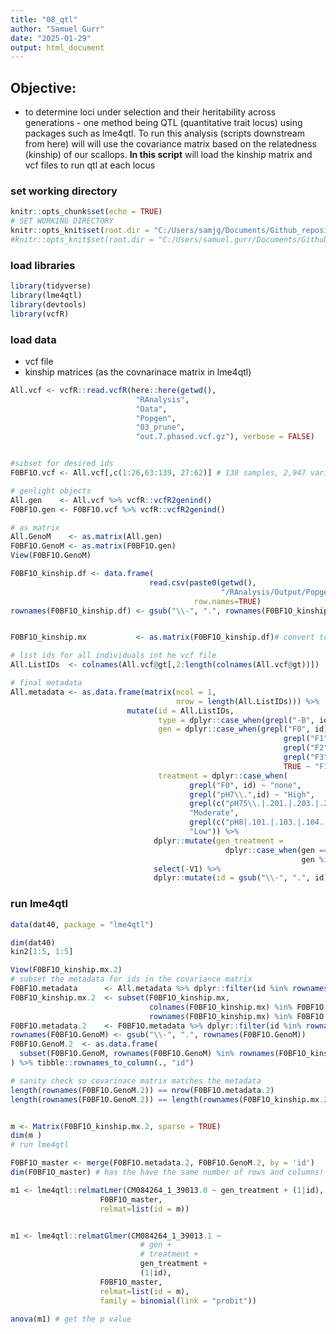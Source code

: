```yaml
---
title: "08_qtl"
author: "Samuel Gurr"
date: "2025-01-29"
output: html_document
---
```


## Objective: 

* to determine loci under selection and their heritability across generations - one method being QTL (quantitative trait locus) using packages such as lme4qtl. To run this analysis (scripts downstream from here) will will use the covariance matrix based on the relatedness (kinship) of our scallops. **In this script** will load the kinship matrix and vcf files to run qtl at each locus

### set working directory

```r
knitr::opts_chunk$set(echo = TRUE)
# SET WORKING DIRECTORY 
knitr::opts_knit$set(root.dir = "C:/Users/samjg/Documents/Github_repositories/EAD-ASEB-Airradians_Popgen_OA/") # Sam's
#knitr::opts_knit$set(root.dir = "C:/Users/samuel.gurr/Documents/Github_repositories/EAD-ASEB-Airradians_Popgen_OA/") # Sam's
```


### load libraries

```r
library(tidyverse)
library(lme4qtl)
library(devtools)
library(vcfR)
```

### load data

* vcf file
* kinship matrices (as the covnarinace matrix in lme4qtl)


```r
All.vcf <- vcfR::read.vcfR(here::here(getwd(),
                            "RAnalysis", 
                            "Data", 
                            "Popgen", 
                            "03_prune", 
                            "out.7.phased.vcf.gz"), verbose = FALSE)


#sibset for desired ids
F0BF1O.vcf <- All.vcf[,c(1:26,63:139, 27:62)] # 138 samples, 2,947 variants, 16 chromosomes

# genlight objects
All.gen    <- All.vcf %>% vcfR::vcfR2genind() 
F0BF1O.gen <- F0BF1O.vcf %>% vcfR::vcfR2genind() 

# as matrix
All.GenoM    <- as.matrix(All.gen)
F0BF1O.GenoM <- as.matrix(F0BF1O.gen)
View(F0BF1O.GenoM)
```

```r

F0BF1O_kinship.df <- data.frame(
                               read.csv(paste0(getwd(),
                                               "/RAnalysis/Output/Popgen/pedigree/F0BF1O/F0BF1O_kinship.csv")),
                                         row.names=TRUE) 
rownames(F0BF1O_kinship.df) <- gsub("\\-", ".", rownames(F0BF1O_kinship.df))


F0BF1O_kinship.mx           <- as.matrix(F0BF1O_kinship.df)# convert to a matrix

```

```r

# list ids for all individuals int he vcf file
All.ListIDs  <- colnames(All.vcf@gt[,2:length(colnames(All.vcf@gt))])

# final metadata
All.metadata <- as.data.frame(matrix(ncol = 1,
                                     nrow = length(All.ListIDs))) %>% 
                          mutate(id = All.ListIDs,
                                 type = dplyr::case_when(grepl("-B", id) ~ "broodstock", TRUE ~ 'juvenile'),
                                 gen = dplyr::case_when(grepl("F0", id) ~ "F0",
                                                             grepl("F1", id) ~ "F1",
                                                             grepl("F2", id) ~ "F2",
                                                             grepl("F3", id) ~ "F3",
                                                             TRUE ~ "F1"),
                                 treatment = dplyr::case_when(
                                        grepl("F0", id) ~ "none",
                                        grepl("pH7\\.",id) ~ "High",
                                        grepl(c("pH75\\.|.201.|.203.|.204.|.251.|.253.|.254.|.301.|.303.|.304.|.351.|.352.|.353.|.354."), id) ~
                                        "Moderate",
                                        grepl(c("pH8|.101.|.103.|.104.|.153.|.154.|.155.|.3.|.4.|.5."), id) ~ 
                                        "Low")) %>% 
                                dplyr::mutate(gen_treatment = 
                                                dplyr::case_when(gen == "F0" ~ "F0",
                                                                 gen %in% c("F1","F2","F3") ~ paste0(gen,'_',treatment))) %>% 
                                select(-V1) %>% 
                                dplyr::mutate(id = gsub("\\-", ".", id))

```


### run lme4qtl 

```r

data(dat40, package = "lme4qtl")

dim(dat40)
kin2[1:5, 1:5]

View(F0BF1O_kinship.mx.2)
# subset the metadata for ids in the covariance matrix
F0BF1O.metadata      <- All.metadata %>% dplyr::filter(id %in% rownames(F0BF1O_kinship.mx))
F0BF1O_kinship.mx.2  <- subset(F0BF1O_kinship.mx, 
                               colnames(F0BF1O_kinship.mx) %in% F0BF1O.metadata$id, 
                               rownames(F0BF1O_kinship.mx) %in% F0BF1O.metadata$id)
F0BF1O.metadata.2    <- F0BF1O.metadata %>% dplyr::filter(id %in% rownames(F0BF1O_kinship.mx.2))
rownames(F0BF1O.GenoM) <- gsub("\\-", ".", rownames(F0BF1O.GenoM))
F0BF1O.GenoM.2  <- as.data.frame(
  subset(F0BF1O.GenoM, rownames(F0BF1O.GenoM) %in% rownames(F0BF1O_kinship.mx.2))
) %>% tibble::rownames_to_column(., "id")

# sanity check so covarinace matrix matches the metadata
length(rownames(F0BF1O.GenoM.2)) == nrow(F0BF1O.metadata.2)
length(rownames(F0BF1O.GenoM.2)) == length(rownames(F0BF1O_kinship.mx.2))


m <- Matrix(F0BF1O_kinship.mx.2, sparse = TRUE)
dim(m )
# run lme4qtl

F0BF1O_master <- merge(F0BF1O.metadata.2, F0BF1O.GenoM.2, by = 'id')
dim(F0BF1O_master) # has the have the same number of rows and columns!

m1 <- lme4qtl::relmatLmer(CM084264_1_39013.0 ~ gen_treatment + (1|id), 
                    F0BF1O_master, 
                    relmat=list(id = m))


m1 <- lme4qtl::relmatGlmer(CM084264_1_39013.1 ~ 
                             # gen + 
                             # treatment +
                             gen_treatment +
                             (1|id), 
                    F0BF1O_master, 
                    relmat=list(id = m),
                    family = binomial(link = "probit"))

anova(m1) # get the p value

```


